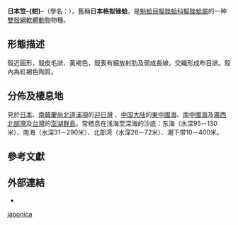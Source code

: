 {{noteTA
|G1=双壳纲
}}{{Speciesbox
 | taxon = Limopsis japonica 
 | authority = (A. Adams, 1863)
 | synonyms_refs = {{r|shell_2206}}
 | synonyms =
* ''Oblimopa auritoides'' {{small|Yokoyama, 1920}}
* ''Oblimopa forskalii'' {{small|A. Adams, 1863}}
* ''Oblimopa japonica'' {{small|(A. Adams, 1863)}}
* ''[[Oblimopa_mutistriata|Oblimopa mutistriata]]'' {{small|Bruguiere, 1792}}
* ''Oblimopa soyoae'' {{small|Habe, 1953}}
* ''Oblimopa woodwardi'' {{small|Dunker, 1882}}
}}

'''日本笠-{蚶}-'''（學名：{{lang|la|''Limopsis japonica''}}），舊稱'''日本格拟锉蛤'''，是[[魁蛤目|魁蛤目]][[擬銼蛤科|擬銼蛤科]][[擬銼蛤屬|擬銼蛤屬]]的一种[[雙殼綱|雙殼綱]][[軟體動物|軟體動物]]物種{{r|WoRMS_504581|shell_2206}}。

==形態描述==
殼近圓形，殼皮毛狀、黃褐色，殼表有細放射肋及弱成長線，交織形成布目狀。殼內為紅褐色陶質。

==分佈及棲息地==
見於[[日本|日本]]{{r|shelldoc_200001|shelldoc_200142}}、[[南韓|南韓]][[慶尚北道|慶尚北道]][[浦項|浦項]]的[[迎日灣|迎日灣]]{{r|WoRMS_754450 |Lutaenko et al 2006}} 、[[中国大陆|中国大陆]]{{r|shell_2206}}的[[東中國海|東中國海]]、[[南中國海|南中國海]]及[[廣西|廣西]][[北部灣|北部灣]]{{r|shell_2206|shelldoc_420090220040_02}}及[[台灣|台灣]]{{r|shell_2206|shelldoc_200001|shelldoc_200065|shelldoc_200142}}的[[澎湖群島|澎湖群島]]{{r|shelldoc_200142}}。常栖息在浅海至深海的沙底：东海（水深95－130米）、南海（水深31－290米）、北部湾（水深26－72米）、潮下带10－400米{{r|shell_2206}}。

==參考文獻==
{{reflist |refs=
<ref name="Lutaenko et al 2006">{{cite book
 |last1=Lutaenko |first1=Konstantin A.
 |last2=Je |first2=Jong-Gee
 |last3=Shin |first3=Sang-Ho |year=2006
 |title=Bivalve Mollusks in Yeongil Bay, Korea
 |chapter=2. Faunal Analysis
 |chapter-url=https://www.researchgate.net/publication/263439892_Bivalve_Mollusks_in_Yeongil_Bay_Korea_2_Faunal_Analysis
 |journal=''[[Korean_Journal_of_Malacology|Korean Journal of Malacology]]''
 |volume=22 |pages=63-86
 |date=2006-01 |access-date=2019-10-17 |language=en }}</ref>
<ref name="shell_2206">{{cite web
 |url=http://shell.sinica.edu.tw/chinese/shellbase_detail.php?science_no=2206
 |title=国际贝库：日本格拟锉蛤
 |publisher=台湾贝类资料库
 |access-date=2019-10-11
 |language=zh-hant
 |archive-date=2016-03-04
 |archive-url=https://web.archive.org/web/20160304203511/http://shell.sinica.edu.tw/chinese/shellbase_detail.php?science_no=2206
 |dead-url=no
 }}</ref>
<ref name="shelldoc_200001">{{shelldoc_200001}}</ref>
<ref name="shelldoc_200065">{{shelldoc_200065}}</ref>
<ref name="shelldoc_200142">{{shelldoc_200142}}</ref>
<ref name="shelldoc_420090220040_02">{{shelldoc_420090220040_02}}</ref>
<ref name="WoRMS_504581">{{WoRMS |id=504581
 |title=''Limopsis japonica'' A. Adams, 1863
 |last1=Gofas |first1=Serge
 |last2=Bouchet |first2=Philippe
 |last3=Tran |first3=Bastien
 |date=2018-02-14 |access-date=2019-10-17 }}</ref>
<ref name="WoRMS_754450">{{WoRMS |id=754450
 |title='' Limopsis'' (''Oblimopa'') ''japonica'' (A. Adams, 1863).
 |last1=Gofas |first1=Serge
 |last2=Bouchet |first2=Philippe
 |last3=Sartori |first3=André F.
 |date=2018-02-14 |access-date=2019-10-17 }}</ref>
}}

==外部連結==
{{commonscat|Limopsis japonica}}
*{{Wikispecies-inline|Limopsis japonica}}
{{Taxonbar|from=Q15234016}}
[[Category:擬銼蛤屬|japonica]]